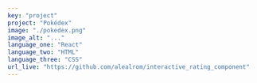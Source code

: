 ---
key: "project"
project: "Pokédex"
image: "./pokedex.png"
image_alt: "..."
language_one: "React"
language_two: "HTML"
language_three: "CSS"
url_live: "https://github.com/alealrom/interactive_rating_component"
---
